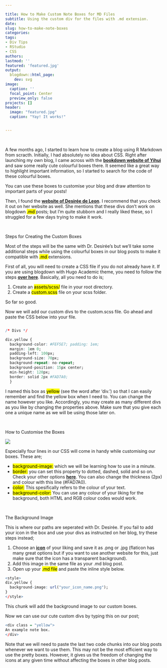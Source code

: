 ```yaml
---

title: How to Make Custom Note Boxes for MD Files
subtitle: Using the custom div for the files with .md extension.
date: 
slug: how-to-make-note-boxes
categories:
tags:
- Div Tips
- RStudio
- CSS
authors: 
lastmod: ''
featured: 'featured.jpg'
output:
  blogdown::html_page:
    dev: svg
image:
  caption: ''
  focal_point: Center
  preview_only: false
projects: []
header:
  image: "featured.jpg"
  caption: "Yay! It works!"


---
```




&nbsp;


<p class="subhead">A few months ago, I started to learn how to create a blog using R Markdown from scracth. Initially, I had absolutely no idea about CSS. Right after launching my own blog, I came across with the <a href="https://bookdown.org/yihui/blogdown/output-format.html"> <b>bookdown website of Yihui</b></a> and saw some really cute colourful boxes there. It seemed like a great way to highlight important information, so I started to search for the code of these colourful boxes. </p>



<style>
div.blue {
  background-image: url('lightbulb.png')
}
</style>

<div class = "blue">
You can use these boxes to customise your blog and draw attention to important parts of your posts!
</div>


Then, I found the [**website of Desirée de Leon**](https://desiree.rbind.io/post/2019/making-tip-boxes-with-bookdown-and-rmarkdown/). I recommend that you check it out on her website as well. She mentions that these divs don't work on blogdown <mark> .md </mark> posts; but I'm quite stubborn and I really liked these, so I struggled for a few days trying to make it work.

&nbsp;


<span class="half_background"> Steps for Creating the Custom Boxes </span>

Most of the steps will be the same with Dr. Desirée's but we'll take some additional steps while using the colourful boxes in our blog posts to make it compatible with <mark> .md </mark> extensions.

First of all, you will need to create a CSS file if you do not already have it. If you are using blogdown with Hugo Academic theme, you need to follow the steps [**over here**](https://wowchemy.com/docs/customization/). Basically, all you need to do is;
 
 1. Create an <mark>assets/scss/</mark> file in your root directory. 
 2. Create a <mark>custom.scss</mark> file on your scss folder.
 
So far so good.

Now we will add our custom divs to the custom.scss file. Go ahead and paste the CSS below into your file.

```r

/* Divs */

div.yellow { 
  background-color: #FEF5E7; padding: 1em;
  margin: 1em 0;
  padding-left: 100px;
  background-size: 70px;
  background-repeat: no-repeat;
  background-position: 15px center;
  min-height: 120px;
  border: solid 2px #FAD7A0;
  }

```
I named this box as <mark>yellow</mark> (see the word after 'div.') so that I can easily remember and find the yellow box when I need to. You can change the name however you like. Accordingly, you may create as many different divs as you like by changing the properties above. Make sure that you give each one a unique name as we will be using those later on.

&nbsp;


<span class="half_background"> How to Customise the Boxes </span>


![](example.jpg)

Especially four lines in our CSS will come in handy while customising our boxes. These are;

- <mark>background-image:</mark> which we will be learning how to use in a minute.
- <mark>border:</mark> you can set this property to dotted, dashed, solid and so on. Check your other options [**here**](https://www.w3schools.com/css/css_border.asp). You can also change the thickness (2px) and colour with this line (#FAD7A0).
- <mark>color:</mark> This spesifically refers to the colour of your text. 
- <mark>background-color:</mark> You can use any colour of your liking for the background, both HTML and RGB colour codes would work.

&nbsp;


<span class="half_background"> The Background Image </span>

This is where our paths are seperated with Dr. Desirée. If you fail to add your icon in the box and use your divs as instructed on her blog, try these steps instead;

1. Choose an [**icon**](https://www.flaticon.com) of your liking and save it as .png or .jpg (flaticon has many great options but if you want to use another website for this, just make sure that the icon has a transparent background).
2. Add this image in the same file as your .md blog post.
3. Open up your <mark>.md file</mark> and paste the inline style below.

```r
<style>
div.yellow {
  background-image: url("your_icon_name.png");
}
</style>
```

This chunk will add the background image to our custom boxes.

Now we can use our cute custom divs by typing this on our post;

```r
<div class = "yellow">
An example note box.
</div>
```

Note that we will need to paste the last two code chunks into our blog posts whenever we want to use them. This may not be the most efficient way to use the pretty boxes. However, it gives us the freedom of changing the icons at any given time without affecting the boxes in other blog posts.